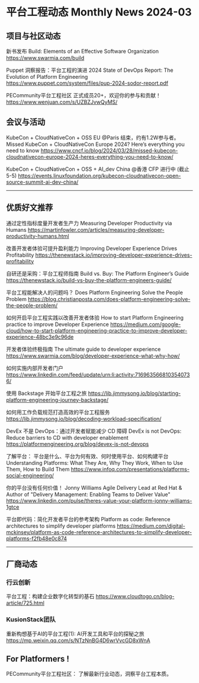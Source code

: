 # 平台工程动态 Monthly News 2024-03

## 项目与社区动态 

新书发布 
Build: Elements of an Effective Software Organization
https://www.swarmia.com/build

Puppet 洞察报告：平台工程的演进 
2024 State of DevOps Report: The Evolution of Platform Engineering
https://www.puppet.com/system/files/pup-2024-sodor-report.pdf

PECommunity平台工程社区 正式成员20+，欢迎你的参与和贡献！
https://www.wenjuan.com/s/UZBZJvwQyMS/ 

## 会议与活动

KubeCon + CloudNativeCon + OSS EU @Paris 结束，约有1.2W参与者。 
Missed KubeCon + CloudNativeCon Europe 2024? Here’s everything you need to know 
https://www.cncf.io/blog/2024/03/28/missed-kubecon-cloudnativecon-europe-2024-heres-everything-you-need-to-know/ 

KubeCon + CloudNativeCon + OSS + AI_dev China  @香港 CFP 进行中 (截止5-5)
https://events.linuxfoundation.org/kubecon-cloudnativecon-open-source-summit-ai-dev-china/ 


----

## 优质好文推荐

通过定性指标度量开发者生产力
Measuring Developer Productivity via Humans
https://martinfowler.com/articles/measuring-developer-productivity-humans.html

改善开发者体验可提升盈利能力
Improving Developer Experience Drives Profitability
https://thenewstack.io/improving-developer-experience-drives-profitability

自研还是采购：平台工程师指南
Build vs. Buy: The Platform Engineer’s Guide
https://thenewstack.io/build-vs-buy-the-platform-engineers-guide/

平台工程能解决人的问题吗？
Does Platform Engineering Solve the People Problem
https://blog.christianposta.com/does-platform-engineering-solve-the-people-problem/

如何开启平台工程实践以改善开发者体验
How to start Platform Engineering practice to improve Developer Experience
https://medium.com/google-cloud/how-to-start-platform-engineering-practice-to-improve-developer-experience-48bc3e9c96de

开发者体验终极指南
The ultimate guide to developer experience
https://www.swarmia.com/blog/developer-experience-what-why-how/

如何实施内部开发者门户 
https://www.linkedin.com/feed/update/urn:li:activity:7169635668103540736/

使用 Backstage 开始平台工程之旅 https://lib.jimmysong.io/blog/starting-platform-engineering-journey-backstage/

如何用工作负载规范打造高效的平台工程服务 https://lib.jimmysong.io/blog/decoding-workload-specification/

DevEx 不是 DevOps：通过开发者赋能减少 CD 障碍
DevEx is not DevOps: Reduce barriers to CD with developer enablement
https://platformengineering.org/blog/devex-is-not-devops

了解平台： 平台是什么、平台为何有效、何时使用平台、如何构建平台
Understanding Platforms: What They Are, Why They Work, When to Use Them, How to Build Them
https://www.infoq.com/presentations/platforms-social-engineering/

你的平台没有任何价值！
Jonny Williams Agile Delivery Lead at Red Hat & Author of "Delivery Management: Enabling Teams to Deliver Value"
https://www.linkedin.com/pulse/theres-value-your-platform-jonny-williams-1gtce

平台即代码：简化开发者平台的参考架构
Platform as code: Reference architectures to simplify developer platforms
https://medium.com/digital-mckinsey/platform-as-code-reference-architectures-to-simplify-developer-platforms-f2fb48e0c874


----

## 厂商动态

### 行云创新
平台工程：构建企业数字化转型的基石
https://www.cloudtogo.cn/blog-article/725.html

### KusionStack团队
重新构想基于AI的平台工程(1): AI开发工具和平台的探秘之旅
https://mp.weixin.qq.com/s/NTzNnBG4D6wrVvcGD8xWnA 


## For Platformers !

PECommunity平台工程社区： 了解最新行业动态，洞察平台工程本质。

